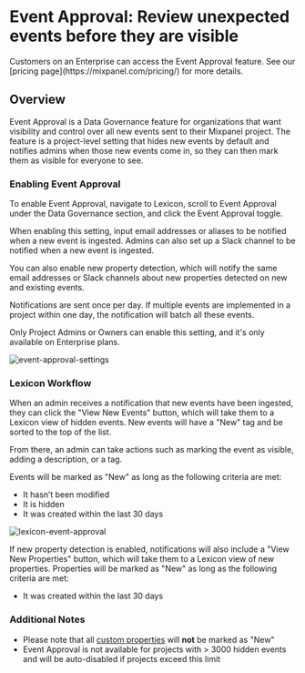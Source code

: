 
# Event Approval: Review unexpected events before they are visible

<Callout type="info">
  Customers on an Enterprise can access the Event Approval feature. See our [pricing page](https://mixpanel.com/pricing/) for more details.
</Callout>

## Overview

Event Approval is a Data Governance feature for organizations that want visibility and control over all new events sent to their Mixpanel project. The feature is a project-level setting that hides new events by default and notifies admins when those new events come in, so they can then mark them as visible for everyone to see. 


### Enabling Event Approval

To enable Event Approval, navigate to Lexicon, scroll to Event Approval under the Data Governance section, and click the Event Approval toggle.

When enabling this setting, input email addresses or aliases to be notified when a new event is ingested. Admins can also set up a Slack channel to be notified when a new event is ingested.

You can also enable new property detection, which will notify the same email addresses or Slack channels about new properties detected on new and existing events.

Notifications are sent once per day. If multiple events are implemented in a project within one day, the notification will batch all these events. 

Only Project Admins or Owners can enable this setting, and it's only available on Enterprise plans. 

![event-approval-settings](/event-approval-settings.png)


### Lexicon Workflow

When an admin receives a notification that new events have been ingested, they can click the "View New Events" button, which will take them to a Lexicon view of hidden events. New events will have a "New" tag and be sorted to the top of the list. 

From there, an admin can take actions such as marking the event as visible, adding a description, or a tag. 

Events will be marked as "New" as long as the following criteria are met:
- It hasn’t been modified
- It is hidden
- It was created within the last 30 days

![lexicon-event-approval](/Lexicon-Event-Approval.png)

If new property detection is enabled, notifications will also include a "View New Properties" button, which will take them to a Lexicon view of new properties.  Properties will be marked as "New" as long as the following criteria are met:
- It was created within the last 30 days

### Additional Notes
- Please note that all [custom properties](/docs/features/custom-properties) will **not** be marked as "New"
- Event Approval is not available for projects with > 3000 hidden events and will be auto-disabled if projects exceed this limit
